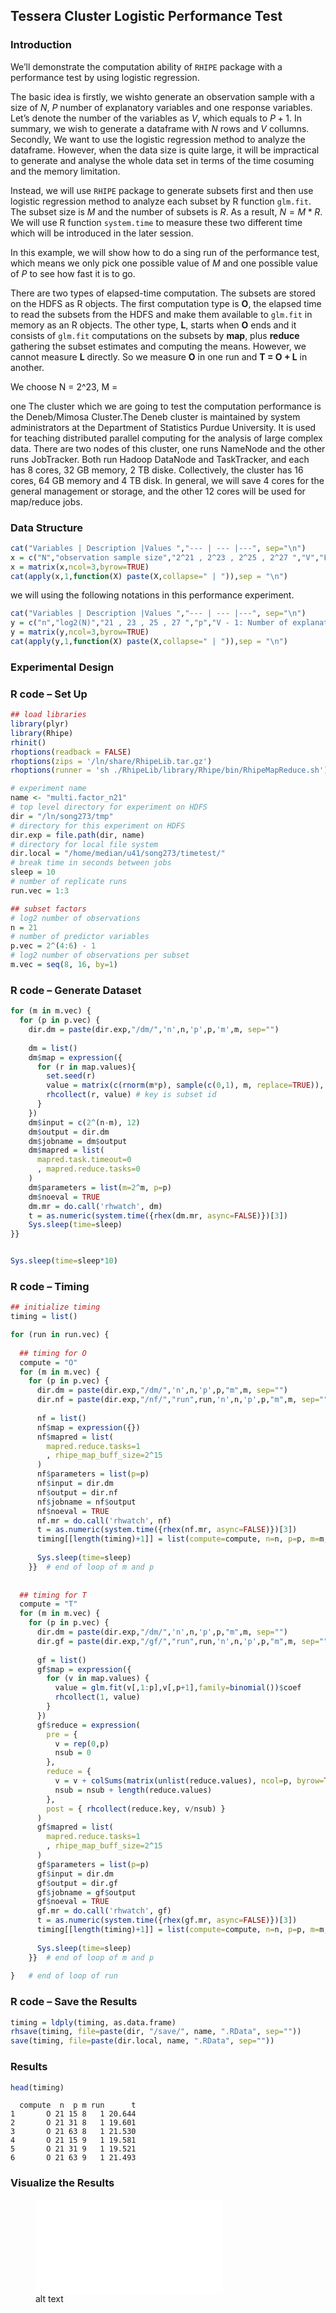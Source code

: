 ## Tessera Cluster Logistic Performance Test ##

### Introduction ###

We'll demonstrate the computation ability of `RHIPE` package with a performance test by using logistic
regression. 

The basic idea is firstly, we wishto generate an observation sample with a size of *N*, *P* number of 
explanatory variables and one response variables. Let's denote the number of the variables as *V*, 
which equals to $P+1$. In summary, we wish to generate a dataframe with *N* rows and *V* collumns. 
Secondly, We want to use the logistic regression method to analyze the dataframe. However, when the
data size is quite large, it will be impractical to generate and analyse the whole data set in terms
of the time cosuming and the memory limitation.

Instead, we will use `RHIPE` package to generate subsets first and then use logistic regression 
method to analyze each subset by R function `glm.fit`. The subset size is *M* and the number of 
subsets is *R*. As a result, $N = M * R$. We will use R function `system.time` to measure these two
different time which will be introduced in the later session.

In this example, we will show how to do a sing run of the performance test, which means we only pick
one possible value of *M* and one possible value of *P* to see how fast it is to go. 

There are two types of elapsed-time computation. The subsets are stored on the HDFS as R objects. 
The first computation type is **O**, the elapsed time to read the subsets from the HDFS and make 
them available to `glm.fit` in memory as an R objects. The other type, **L**, starts when **O** ends
and it consists of `glm.fit` computations on the subsets by **map**, plus **reduce** gathering the 
subset estimates and computing the means. However, we cannot measure **L** directly. So we measure 
**O** in one run and **T = O + L** in another.



We choose N = 2^23, M = 


one The cluster which we are going to test the computation performance is the Deneb/Mimosa Cluster.The 
Deneb cluster is maintained by system administrators at the Department of Statistics Purdue University.
It is used for teaching distributed parallel computing for the analysis of large complex data.
There are two nodes of this cluster, one runs NameNode and the other runs JobTracker. Both run Hadoop
DataNode and TaskTracker, and each has 8 cores, 32 GB memory, 2 TB diske. Collectively, the cluster 
has 16 cores, 64 GB memory and 4 TB disk. In general, we will save 4 cores for the general management
or storage, and the other 12 cores will be used for map/reduce jobs.


### Data Structure ###
```r
cat("Variables | Description |Values ","--- | --- |---", sep="\n")
x = c("N","observation sample size","2^21 , 2^23 , 2^25 , 2^27 ","V","Factor--Number of variables","2^4 , 2^5 , 2^6","M","Factor--Number of observations per subset","2^8 , 2^9 , 2^10 , ..., 2^16","O","Response variable--first type of elapsed time "," ","T","Response varibale--whole elapsed time"," ")
x = matrix(x,ncol=3,byrow=TRUE)
cat(apply(x,1,function(X) paste(X,collapse=" | ")),sep = "\n")
```

we will using the following notations in this performance experiment. 

```r
cat("Variables | Description |Values ","--- | --- |---", sep="\n")
y = c("n","log2(N)","21 , 23 , 25 , 27 ","p","V - 1: Number of explanatory variables","15 , 31 , 63","m","log2(M): log2 number of observations per subset","8 , 9 , 10 , ..., 16")
y = matrix(y,ncol=3,byrow=TRUE)
cat(apply(y,1,function(X) paste(X,collapse=" | ")),sep = "\n")
```

### Experimental Design ###

### R code -- Set Up ###
```r
## load libraries
library(plyr)
library(Rhipe)
rhinit()
rhoptions(readback = FALSE)
rhoptions(zips = '/ln/share/RhipeLib.tar.gz')
rhoptions(runner = 'sh ./RhipeLib/library/Rhipe/bin/RhipeMapReduce.sh')

# experiment name
name <- "multi.factor_n21"
# top level directory for experiment on HDFS
dir = "/ln/song273/tmp"
# directory for this experiment on HDFS
dir.exp = file.path(dir, name)
# directory for local file system
dir.local = "/home/median/u41/song273/timetest/"
# break time in seconds between jobs
sleep = 10
# number of replicate runs
run.vec = 1:3

## subset factors 
# log2 number of observations
n = 21
# number of predictor variables
p.vec = 2^(4:6) - 1
# log2 number of observations per subset
m.vec = seq(8, 16, by=1)
```
### R code -- Generate Dataset ###
```r
for (m in m.vec) {
  for (p in p.vec) {
    dir.dm = paste(dir.exp,"/dm/",'n',n,'p',p,'m',m, sep="")
    
    dm = list()
    dm$map = expression({
      for (r in map.values){
        set.seed(r)
        value = matrix(c(rnorm(m*p), sample(c(0,1), m, replace=TRUE)), ncol=p+1)
        rhcollect(r, value) # key is subset id
      }
    })
    dm$input = c(2^(n-m), 12)
    dm$output = dir.dm
    dm$jobname = dm$output
    dm$mapred = list( 
      mapred.task.timeout=0
      , mapred.reduce.tasks=0 
    )
    dm$parameters = list(m=2^m, p=p)
    dm$noeval = TRUE
    dm.mr = do.call('rhwatch', dm)
    t = as.numeric(system.time({rhex(dm.mr, async=FALSE)})[3])
    Sys.sleep(time=sleep)
}}


Sys.sleep(time=sleep*10)
```

### R code -- Timing ###
```r
## initialize timing
timing = list()

for (run in run.vec) {
  
  ## timing for O
  compute = "O"
  for (m in m.vec) {
    for (p in p.vec) {
      dir.dm = paste(dir.exp,"/dm/",'n',n,'p',p,"m",m, sep="")
      dir.nf = paste(dir.exp,"/nf/","run",run,'n',n,'p',p,"m",m, sep="")
      
      nf = list()
      nf$map = expression({})
      nf$mapred = list(
        mapred.reduce.tasks=1
        , rhipe_map_buff_size=2^15
      )
      nf$parameters = list(p=p)
      nf$input = dir.dm
      nf$output = dir.nf
      nf$jobname = nf$output
      nf$noeval = TRUE
      nf.mr = do.call('rhwatch', nf)
      t = as.numeric(system.time({rhex(nf.mr, async=FALSE)})[3])
      timing[[length(timing)+1]] = list(compute=compute, n=n, p=p, m=m, run=run, t=t)
      
      Sys.sleep(time=sleep)
    }}  # end of loop of m and p
  
  
  ## timing for T
  compute = "T"
  for (m in m.vec) {
    for (p in p.vec) {
      dir.dm = paste(dir.exp,"/dm/",'n',n,'p',p,"m",m, sep="")
      dir.gf = paste(dir.exp,"/gf/","run",run,'n',n,'p',p,"m",m, sep="")
      
      gf = list()
      gf$map = expression({
        for (v in map.values) {
          value = glm.fit(v[,1:p],v[,p+1],family=binomial())$coef
          rhcollect(1, value)
        }
      })
      gf$reduce = expression(
        pre = { 
          v = rep(0,p) 
          nsub = 0
        },
        reduce = { 
          v = v + colSums(matrix(unlist(reduce.values), ncol=p, byrow=TRUE)) 
          nsub = nsub + length(reduce.values)
        },
        post = { rhcollect(reduce.key, v/nsub) }
      )
      gf$mapred = list(
        mapred.reduce.tasks=1
        , rhipe_map_buff_size=2^15
      )
      gf$parameters = list(p=p)
      gf$input = dir.dm
      gf$output = dir.gf
      gf$jobname = gf$output
      gf$noeval = TRUE
      gf.mr = do.call('rhwatch', gf)
      t = as.numeric(system.time({rhex(gf.mr, async=FALSE)})[3])
      timing[[length(timing)+1]] = list(compute=compute, n=n, p=p, m=m, run=run, t=t)
      
      Sys.sleep(time=sleep)
    }}  # end of loop of m and p
  
}   # end of loop of run
```

### R code -- Save the Results ###


```r
timing = ldply(timing, as.data.frame)
rhsave(timing, file=paste(dir, "/save/", name, ".RData", sep=""))
save(timing, file=paste(dir.local, name, ".RData", sep=""))

```

### Results ###

```r
head(timing)
```
```
  compute  n  p m run      t
1       O 21 15 8   1 20.644
2       O 21 31 8   1 19.601
3       O 21 63 8   1 21.530
4       O 21 15 9   1 19.581
5       O 21 31 9   1 19.521
6       O 21 63 9   1 21.493
```

### Visualize the Results ###

![alt text](./plots/08.timing.pdf)
